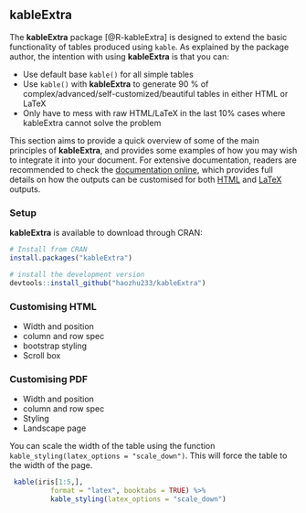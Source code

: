 ## kableExtra

The **kableExtra** package [@R-kableExtra] is designed to extend the basic functionality of tables produced using `kable`. As explained by the package author, the intention with using **kableExtra** is that you can:

- Use default base `kable()` for all simple tables
- Use `kable()` with **kableExtra** to generate 90 % of complex/advanced/self-customized/beautiful tables in either HTML or LaTeX
- Only have to mess with raw HTML/LaTeX in the last 10% cases where kableExtra cannot solve the problem

This section aims to provide a quick overview of some of the main principles of **kableExtra**, and provides some examples of how you may wish to integrate it into your document. For extensive documentation, readers are recommended to check the [documentation online](https://haozhu233.github.io/kableExtra/), which provides full details on how the outputs can be customised for both [HTML](https://haozhu233.github.io/kableExtra/awesome_table_in_html.html) and [LaTeX](https://haozhu233.github.io/kableExtra/awesome_table_in_pdf.pdf) outputs.

### Setup

**kableExtra** is available to download through CRAN: 

```r

# Install from CRAN
install.packages("kableExtra")

# install the development version
devtools::install_github("haozhu233/kableExtra")
```

### Customising HTML

  - Width and position
  - column and row spec
  - bootstrap styling
  - Scroll box

### Customising PDF

  - Width and position
  - column and row spec
  - Styling
  - Landscape page

You can scale the width of the table using the function `kable_styling(latex_options = "scale_down")`. This will force the table to the width of the page.

```r
 kable(iris[1:5,],
          format = "latex", booktabs = TRUE) %>%
          kable_styling(latex_options = "scale_down")
```

